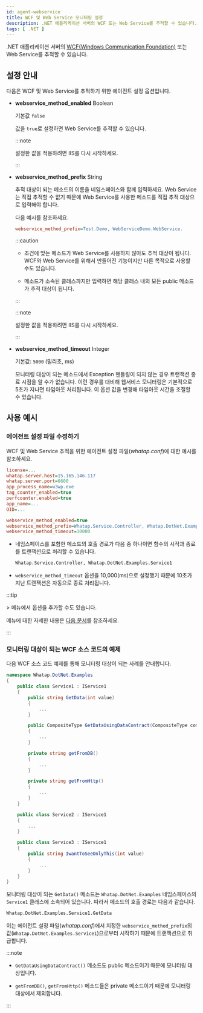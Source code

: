 ```yaml
---
id: agent-webservice
title: WCF 및 Web Service 모니터링 설정
description: .NET 애플리케이션 서버의 WCF 또는 Web Service를 추적할 수 있습니다.
tags: [ .NET ]
---
```


.NET 애플리케이션 서버의 [WCF(Windows Communication Foundation)](https://learn.microsoft.com/dotnet/framework/wcf/whats-wcf) 또는 Web Service를 추적할 수 있습니다.

## 설정 안내

다음은 WCF 및 Web Service를 추적하기 위한 에이전트 설정 옵션입니다.

* **webservice_method_enabled** <span class='type'>Boolean</span>

  기본값 `false`

  값을 `true`로 설정하면 Web Service를 추적할 수 있습니다. 
  
  :::note

  설정한 값을 적용하려면 IIS를 다시 시작하세요.

  :::

* **webservice_method_prefix** <span class='type'>String</span>

  추적 대상이 되는 메소드의 이름을 네임스페이스와 함께 입력하세요. Web Service는 직접 추적할 수 없기 때문에 Web Service를 사용한 메소드를 직접 추적 대상으로 입력해야 합니다.

  다음 예시를 참조하세요.

  ```ini title='whatap.conf'
  webservice_method_prefix=Test.Demo, WebServiceDemo.WebService.
  ```

  :::caution

  - 조건에 맞는 메소드가 Web Service를 사용하지 않아도 추적 대상이 됩니다. WCF와 Web Service를 위해서 만들어진 기능이지만 다른 목적으로 사용할 수도 있습니다.

  - 메소드가 소속된 클래스까지만 입력하면 해당 클래스 내의 모든 public 메소드가 추적 대상이 됩니다.

  :::

  :::note

  설정한 값을 적용하려면 IIS를 다시 시작하세요.

  :::

* **webservice_method_timeout** <span class='type'>Integer</span>

  기본값: `5000` (밀리초, ms)

  모니터링 대상이 되는 메소드에서 Exception 핸들링이 되지 않는 경우 트랜잭션 종료 시점을 알 수가 없습니다. 이런 경우를 대비해 웹서비스 모니터링은 기본적으로 5초가 지나면 타임아웃 처리됩니다. 이 옵션 값을 변경해 타임아웃 시간을 조절할 수 있습니다.

## 사용 예시

### 에이전트 설정 파일 수정하기

WCF 및 Web Service 추적을 위한 에이전트 설정 파일(*whatap.conf*)에 대한 예시를 참조하세요.

```ini title="whatap.conf" showLineNumbers {10-12}
license=...
whatap.server.host=15.165.146.117
whatap.server.port=6600
app_process_name=w3wp.exe
tag_counter_enabled=true
perfcounter.enabled=true
app_name=...
OID=...

webservice_method_enabled=true
webservice_method_prefix=Whatap.Service.Controller, Whatap.DotNet.Examples.Service1
webservice_method_timeout=10000
```

* 네임스페이스를 포함한 메소드의 호출 경로가 다음 중 하나이면 함수의 시작과 종료를 트랜잭션으로 처리할 수 있습니다.

  ```txt
  Whatap.Service.Controller, Whatap.DotNet.Examples.Service1
  ```

* `webservice_method_timeout` 옵션을 10,000(ms)으로 설정했기 때문에 10초가 지난 트랜잭션은 자동으로 종료 처리됩니다.

:::tip

<Cmdname sid="side_management" className="uitext" /> &gt; <Cmdname sid="side_agentSetting" className="uitext" /> 메뉴에서 옵션을 추가할 수도 있습니다. 

<ImgLang img="dotnet-wcf-example-pic.png" desc="트레이스 분석" />

<Cmdname sid="side_agentSetting" className="uitext" /> 메뉴에 대한 자세한 내용은 [다음 문서](set-agent#set-agent-service)를 참조하세요.

:::

### 모니터링 대상이 되는 WCF 소스 코드의 예제

다음 WCF 소스 코드 예제를 통해 모니터링 대상이 되는 사례를 안내합니다.

```csharp {5,10,15,20} showLineNumbers
namespace Whatap.DotNet.Examples
{
    public class Service1 : IService1
    {
        public string GetData(int value)
        {
            ...
        }

        public CompositeType GetDataUsingDataContract(CompositeType composite)
        {
            ...
        }

        private string getFromDB()
        {
            ...
        }

        private string getFromHttp()
        {
            ...
        }
    }

    public class Service2 : IService1
    {
        ...
    }

    public class Service3 : IService1
    {
        public string IwantToSeeOnlyThis(int value)
        {
            ...
        }
    }
}
```

모니터링 대상이 되는 `GetData()` 메소드는 `Whatap.DotNet.Examples` 네임스페이스의 `Service1` 클래스에 소속되어 있습니다. 따라서 메소드의 호출 경로는 다음과 같습니다.

```txt
Whatap.DotNet.Examples.Service1.GetData
```

이는 에이전트 설정 파일(*whatap.conf*)에서 지정한 `webservice_method_prefix`의 값(`Whatap.DotNet.Examples.Service1`)으로부터 시작하기 때문에 트랜잭션으로 취급합니다.

:::note

* `GetDataUsingDataContract()` 메소드도 public 메소드이기 때문에 모니터링 대상입니다.

* `getFromDB()`, `getFromHttp()` 메소드들은 private 메소드이기 때문에 모니터링 대상에서 제외합니다.

:::